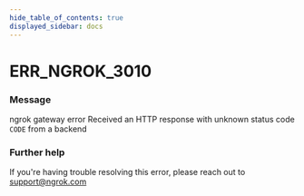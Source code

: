 ```yaml
---
hide_table_of_contents: true
displayed_sidebar: docs
---
```



# ERR_NGROK_3010

### Message

ngrok gateway error
Received an HTTP response with unknown status code `CODE` from a backend

<ErrorDetails error="err_ngrok_3010" />

### Further help

If you're having trouble resolving this error, please reach out to [support@ngrok.com](mailto:support@ngrok.com?subject=Help%20with%20ERR_NGROK_3010)
